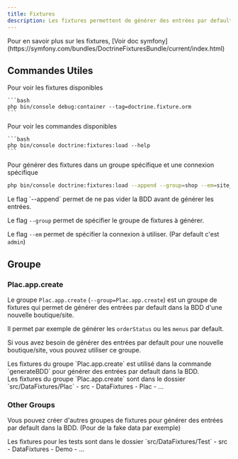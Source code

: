 ```yaml
---
title: Fixtures
description: Les fixtures permettent de générer des entrées par default dans la BDD
---
```



<Aside>Pour en savoir plus sur les fixtures, [Voir doc symfony](https://symfony.com/bundles/DoctrineFixturesBundle/current/index.html)</Aside>

## Commandes Utiles

<Tabs>
  <TabItem label="Liste fixture">
    Pour voir les fixtures disponibles

    ```bash
    php bin/console debug:container --tag=doctrine.fixture.orm
    ```

  </TabItem>
  <TabItem label="Commande fixture">
    Pour voir les commandes disponibles

    ```bash
    php bin/console doctrine:fixtures:load --help
    ```

  </TabItem>
</Tabs>

Pour générer des fixtures dans un groupe spécifique et une connexion spécifique

```bash
php bin/console doctrine:fixtures:load --append --group=shop --em=site_demo
```

<Aside>
Le flag `--append` permet de ne pas vider la BDD avant de générer les entrées.

Le flag `--group` permet de spécifier le groupe de fixtures à générer.

Le flag `--em` permet de spécifier la connexion à utiliser. (Par default c'est `admin`)

</Aside>

## Groupe 

### Plac.app.create

Le groupe `Plac.app.create` (`--group=Plac.app.create`) est un groupe de fixtures qui permet de générer des entrées par default dans la BDD d'une nouvelle boutique/site.

Il permet par exemple de générer les `orderStatus` ou les `menus` par default.

Si vous avez besoin de générer des entrées par default pour une nouvelle boutique/site, vous pouvez utiliser ce groupe.

<Aside type="caution">Les fixtures du groupe `Plac.app.create` est utilisé dans la commande `generateBDD` pour générer des entrées par default dans la BDD.</Aside>

<Aside>
Les fixtures du groupe `Plac.app.create` sont dans le dossier `src/DataFixtures/Plac`

<FileTree>
-   src
    -   DataFixtures
        -   Plac
            -   …

</FileTree>

</Aside>

### Other Groups

Vous pouvez créer d'autres groupes de fixtures pour générer des entrées par default dans la BDD. (Pour de la fake data par exemple)

<Aside>
Les fixtures pour les tests sont dans le dossier `src/DataFixtures/Test`

<FileTree>
-   src
    -   DataFixtures
        -   Demo
            -   …

</FileTree>

</Aside>